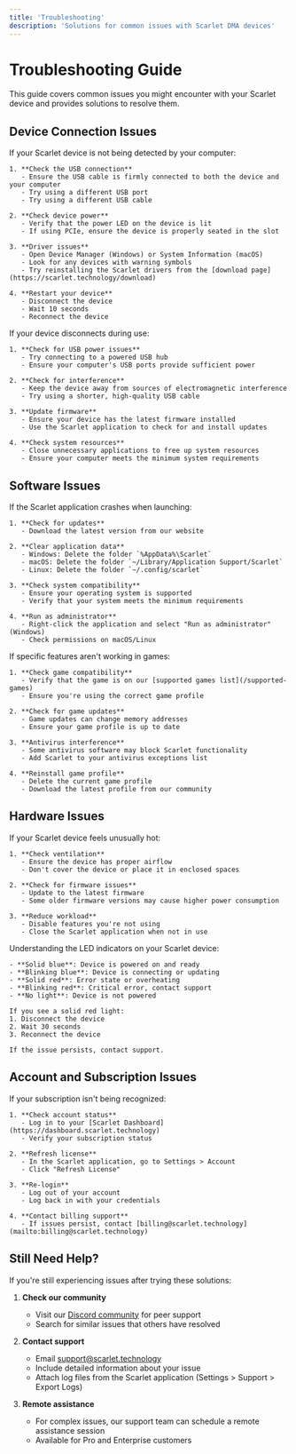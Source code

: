 ```yaml
---
title: 'Troubleshooting'
description: 'Solutions for common issues with Scarlet DMA devices'
---
```


# Troubleshooting Guide

This guide covers common issues you might encounter with your Scarlet device and provides solutions to resolve them.

## Device Connection Issues

<AccordionGroup>
  <Accordion title="Device not detected">
    If your Scarlet device is not being detected by your computer:
    
    1. **Check the USB connection**
       - Ensure the USB cable is firmly connected to both the device and your computer
       - Try using a different USB port
       - Try using a different USB cable
    
    2. **Check device power**
       - Verify that the power LED on the device is lit
       - If using PCIe, ensure the device is properly seated in the slot
    
    3. **Driver issues**
       - Open Device Manager (Windows) or System Information (macOS)
       - Look for any devices with warning symbols
       - Try reinstalling the Scarlet drivers from the [download page](https://scarlet.technology/download)
    
    4. **Restart your device**
       - Disconnect the device
       - Wait 10 seconds
       - Reconnect the device
  </Accordion>
  
  <Accordion title="Connection drops during use">
    If your device disconnects during use:
    
    1. **Check for USB power issues**
       - Try connecting to a powered USB hub
       - Ensure your computer's USB ports provide sufficient power
    
    2. **Check for interference**
       - Keep the device away from sources of electromagnetic interference
       - Try using a shorter, high-quality USB cable
    
    3. **Update firmware**
       - Ensure your device has the latest firmware installed
       - Use the Scarlet application to check for and install updates
    
    4. **Check system resources**
       - Close unnecessary applications to free up system resources
       - Ensure your computer meets the minimum system requirements
  </Accordion>
</AccordionGroup>

## Software Issues

<AccordionGroup>
  <Accordion title="Software crashes on startup">
    If the Scarlet application crashes when launching:
    
    1. **Check for updates**
       - Download the latest version from our website
    
    2. **Clear application data**
       - Windows: Delete the folder `%AppData%\Scarlet`
       - macOS: Delete the folder `~/Library/Application Support/Scarlet`
       - Linux: Delete the folder `~/.config/scarlet`
    
    3. **Check system compatibility**
       - Ensure your operating system is supported
       - Verify that your system meets the minimum requirements
    
    4. **Run as administrator**
       - Right-click the application and select "Run as administrator" (Windows)
       - Check permissions on macOS/Linux
  </Accordion>
  
  <Accordion title="Features not working in games">
    If specific features aren't working in games:
    
    1. **Check game compatibility**
       - Verify that the game is on our [supported games list](/supported-games)
       - Ensure you're using the correct game profile
    
    2. **Check for game updates**
       - Game updates can change memory addresses
       - Ensure your game profile is up to date
    
    3. **Antivirus interference**
       - Some antivirus software may block Scarlet functionality
       - Add Scarlet to your antivirus exceptions list
    
    4. **Reinstall game profile**
       - Delete the current game profile
       - Download the latest profile from our community
  </Accordion>
</AccordionGroup>

## Hardware Issues

<AccordionGroup>
  <Accordion title="Device overheating">
    If your Scarlet device feels unusually hot:
    
    1. **Check ventilation**
       - Ensure the device has proper airflow
       - Don't cover the device or place it in enclosed spaces
    
    2. **Check for firmware issues**
       - Update to the latest firmware
       - Some older firmware versions may cause higher power consumption
    
    3. **Reduce workload**
       - Disable features you're not using
       - Close the Scarlet application when not in use
  </Accordion>
  
  <Accordion title="LED indicators">
    Understanding the LED indicators on your Scarlet device:
    
    - **Solid blue**: Device is powered on and ready
    - **Blinking blue**: Device is connecting or updating
    - **Solid red**: Error state or overheating
    - **Blinking red**: Critical error, contact support
    - **No light**: Device is not powered
    
    If you see a solid red light:
    1. Disconnect the device
    2. Wait 30 seconds
    3. Reconnect the device
    
    If the issue persists, contact support.
  </Accordion>
</AccordionGroup>

## Account and Subscription Issues

<AccordionGroup>
  <Accordion title="Subscription not recognized">
    If your subscription isn't being recognized:
    
    1. **Check account status**
       - Log in to your [Scarlet Dashboard](https://dashboard.scarlet.technology)
       - Verify your subscription status
    
    2. **Refresh license**
       - In the Scarlet application, go to Settings > Account
       - Click "Refresh License"
    
    3. **Re-login**
       - Log out of your account
       - Log back in with your credentials
    
    4. **Contact billing support**
       - If issues persist, contact [billing@scarlet.technology](mailto:billing@scarlet.technology)
  </Accordion>
</AccordionGroup>

## Still Need Help?

If you're still experiencing issues after trying these solutions:

1. **Check our community**
   - Visit our [Discord community](https://discord.gg/scarlet) for peer support
   - Search for similar issues that others have resolved

2. **Contact support**
   - Email [support@scarlet.technology](mailto:support@scarlet.technology)
   - Include detailed information about your issue
   - Attach log files from the Scarlet application (Settings > Support > Export Logs)

3. **Remote assistance**
   - For complex issues, our support team can schedule a remote assistance session
   - Available for Pro and Enterprise customers 